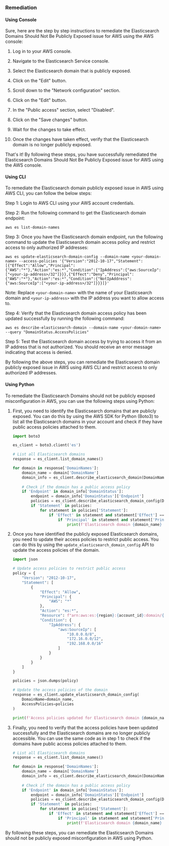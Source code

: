### Remediation

#### Using Console

Sure, here are the step by step instructions to remediate the Elasticsearch Domains Should Not Be Publicly Exposed issue for AWS using the AWS console:

1. Log in to your AWS console.

2. Navigate to the Elasticsearch Service console.

3. Select the Elasticsearch domain that is publicly exposed.

4. Click on the "Edit" button.

5. Scroll down to the "Network configuration" section.

6. Click on the "Edit" button.

7. In the "Public access" section, select "Disabled".

8. Click on the "Save changes" button.

9. Wait for the changes to take effect.

10. Once the changes have taken effect, verify that the Elasticsearch domain is no longer publicly exposed.

That's it! By following these steps, you have successfully remediated the Elasticsearch Domains Should Not Be Publicly Exposed issue for AWS using the AWS console.

#### Using CLI

To remediate the Elasticsearch domain publicly exposed issue in AWS using AWS CLI, you can follow the below steps:

Step 1: Login to AWS CLI using your AWS account credentials.

Step 2: Run the following command to get the Elasticsearch domain endpoint:
```
aws es list-domain-names
```

Step 3: Once you have the Elasticsearch domain endpoint, run the following command to update the Elasticsearch domain access policy and restrict access to only authorized IP addresses:
```
aws es update-elasticsearch-domain-config --domain-name <your-domain-name> --access-policies '{"Version":"2012-10-17","Statement":[{"Effect":"Allow","Principal":{"AWS":"*"},"Action":"es:*","Condition":{"IpAddress":{"aws:SourceIp":["<your-ip-address>/32"]}}},{"Effect":"Deny","Principal":{"AWS":"*"},"Action":"es:*","Condition":{"NotIpAddress":{"aws:SourceIp":["<your-ip-address>/32"]}}}]}'
```
Note: Replace `<your-domain-name>` with the name of your Elasticsearch domain and `<your-ip-address>` with the IP address you want to allow access to.

Step 4: Verify that the Elasticsearch domain access policy has been updated successfully by running the following command:
```
aws es describe-elasticsearch-domain --domain-name <your-domain-name> --query "DomainStatus.AccessPolicies"
```

Step 5: Test the Elasticsearch domain access by trying to access it from an IP address that is not authorized. You should receive an error message indicating that access is denied.

By following the above steps, you can remediate the Elasticsearch domain publicly exposed issue in AWS using AWS CLI and restrict access to only authorized IP addresses.

#### Using Python

To remediate the Elasticsearch Domains should not be publicly exposed misconfiguration in AWS, you can use the following steps using Python:

1. First, you need to identify the Elasticsearch domains that are publicly exposed. You can do this by using the AWS SDK for Python (Boto3) to list all the Elasticsearch domains in your account and check if they have public access policies attached to them.

   ```python
   import boto3

   es_client = boto3.client('es')

   # List all Elasticsearch domains
   response = es_client.list_domain_names()

   for domain in response['DomainNames']:
       domain_name = domain['DomainName']
       domain_info = es_client.describe_elasticsearch_domain(DomainName=domain_name)
       
       # Check if the domain has a public access policy
       if 'Endpoint' in domain_info['DomainStatus']:
           endpoint = domain_info['DomainStatus']['Endpoint']
           policies = es_client.describe_elasticsearch_domain_config(DomainName=domain_name)['DomainConfig']['AccessPolicies']
           if 'Statement' in policies:
               for statement in policies['Statement']:
                   if 'Effect' in statement and statement['Effect'] == 'Allow':
                       if 'Principal' in statement and statement['Principal'] == '*':
                           print(f'Elasticsearch domain {domain_name} is publicly accessible at {endpoint}')
   ```

2. Once you have identified the publicly exposed Elasticsearch domains, you need to update their access policies to restrict public access. You can do this by using the `update_elasticsearch_domain_config` API to update the access policies of the domain.

   ```python
   import json

   # Update access policies to restrict public access
   policy = {
       "Version": "2012-10-17",
       "Statement": [
           {
               "Effect": "Allow",
               "Principal": {
                   "AWS": "*"
               },
               "Action": "es:*",
               "Resource": f"arn:aws:es:{region}:{account_id}:domain/{domain_name}/*",
               "Condition": {
                   "IpAddress": {
                       "aws:SourceIp": [
                           "10.0.0.0/8",
                           "172.16.0.0/12",
                           "192.168.0.0/16"
                       ]
                   }
               }
           }
       ]
   }

   policies = json.dumps(policy)

   # Update the access policies of the domain
   response = es_client.update_elasticsearch_domain_config(
       DomainName=domain_name,
       AccessPolicies=policies
   )

   print(f'Access policies updated for Elasticsearch domain {domain_name}')
   ```

3. Finally, you need to verify that the access policies have been updated successfully and the Elasticsearch domains are no longer publicly accessible. You can use the same code as in step 1 to check if the domains have public access policies attached to them.

   ```python
   # List all Elasticsearch domains
   response = es_client.list_domain_names()

   for domain in response['DomainNames']:
       domain_name = domain['DomainName']
       domain_info = es_client.describe_elasticsearch_domain(DomainName=domain_name)
       
       # Check if the domain has a public access policy
       if 'Endpoint' in domain_info['DomainStatus']:
           endpoint = domain_info['DomainStatus']['Endpoint']
           policies = es_client.describe_elasticsearch_domain_config(DomainName=domain_name)['DomainConfig']['AccessPolicies']
           if 'Statement' in policies:
               for statement in policies['Statement']:
                   if 'Effect' in statement and statement['Effect'] == 'Allow':
                       if 'Principal' in statement and statement['Principal'] == '*':
                           print(f'Elasticsearch domain {domain_name} is still publicly accessible at {endpoint}')
   ```

By following these steps, you can remediate the Elasticsearch Domains should not be publicly exposed misconfiguration in AWS using Python.

